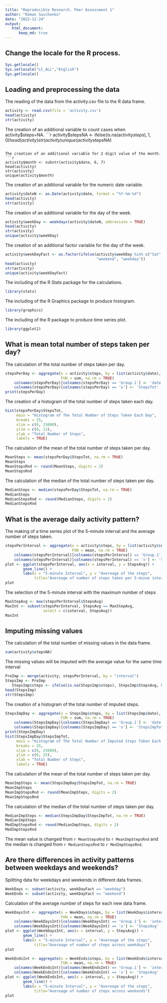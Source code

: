 ```yaml
---
title: "Reproducible Research. Peer Assessment 1"
author: "Roman Savchenko"
date: "2022-12-24"
output:
   html_document:
      keep_md: true
---
```



## Change the locale for the R process.
```r
Sys.getlocale()
Sys.setlocale("LC_ALL","English")
Sys.getlocale()
```


## Loading and preprocessing the data

The reading of the data from the activity.csv file to the R data frame.
```r
activity <- read.csv(file = 'activity.csv')
head(activity)
str(activity)
```

The creation of an additional variable to count cases when activity$steps=NA.
```r
activity$stepsNA <- ifelse(is.na(activity$steps), 1, 0)
head(activity)
str(activity)
unique(activity$stepsNA)
```

The creation of an additional variable for 2 digit value of the month.
```r
activity$month <- substr(activity$date, 6, 7)
head(activity)
str(activity)
unique(activity$month)
```

The creation of an additional variable for the numeric date variable.
```r
activity$dateN <- as.Date(activity$date, format = "%Y-%m-%d")
head(activity)
str(activity)
```

The creation of an additional variable for the day of the week.
```r
activity$weekDay <- weekdays(activity$dateN, abbreviate = TRUE)
head(activity)
str(activity)
unique(activity$weekDay)
```

The creation of an additional factor variable for the day of the week.
```r
activity$weekDayFact <- as.factor(ifelse(activity$weekDay %in% c("Sat", "Sun"),
                                         "weekend", "weekday"))
head(activity)
str(activity)
unique(activity$weekDayFact)
```

The including of the R Stats package for the calculations.
```r
library(stats)
```

The including of the R Graphics package to produce histogram.
```r
library(graphics)
```

The including of the R package to produce time series plot.
```r
library(ggplot2)
```


## What is mean total number of steps taken per day?

The calculation of the total number of steps taken per day.
```r
stepsPerDay <- aggregate(x = activity$steps, by = list(activity$date), 
                         FUN = sum, na.rm = TRUE)
    colnames(stepsPerDay)[colnames(stepsPerDay) == 'Group.1'] <- 'date'
    colnames(stepsPerDay)[colnames(stepsPerDay) == 'x'] <- 'StepsTot'
print(stepsPerDay)
```

The creation of a histogram of the total number of steps taken each day.
```r
hist(stepsPerDay$StepsTot,
     main = "Histogram of The Total Number of Steps Taken Each Day",
     breaks = 25,
     xlim = c(0, 25000),
     ylim = c(0, 12),
     xlab = "Total Number of Steps",
     labels = TRUE)
```

The calculation of the mean of the total number of steps taken per day.
```r
MeanSteps <- mean(stepsPerDay$StepsTot, na.rm = TRUE)
MeanSteps
MeanStepsRnd <- round(MeanSteps, digits = 2)
MeanStepsRnd
```

The calculation of the median of the total number of steps taken per day.
```r
MedianSteps <- median(stepsPerDay$StepsTot, na.rm = TRUE)
MedianSteps
MedianStepsRnd <- round(MedianSteps, digits = 2)
MedianStepsRnd
```


## What is the average daily activity pattern?
The making of a time series plot of the 5-minute interval and the average number of steps taken.
```r
stepsPerInterval <- aggregate(x = activity$steps, by = list(activity$interval), 
                              FUN = mean, na.rm = TRUE)
    colnames(stepsPerInterval)[colnames(stepsPerInterval) == 'Group.1'] <- 'interval'
    colnames(stepsPerInterval)[colnames(stepsPerInterval) == 'x'] <- 'StepsAvg'
plot <- ggplot(stepsPerInterval, aes(x = interval, y = StepsAvg)) +
        geom_line() +
        labs(x = "5-minute Interval", y = "Avereage of the steps", 
             title="Avereage of number of steps taken per 5-minue intervals")
plot
```

The selection of the 5-minute interval with the maximum number of steps
```r
MaxStepAvg <- max(stepsPerInterval$StepsAvg)
MaxInt <- subset(stepsPerInterval, StepsAvg == MaxStepAvg,
                 select = c(interval, StepsAvg))
MaxInt
```


## Imputing missing values

The calculation of the total number of missing values in the data frame.
```r
sum(activity$stepsNA)
```

The missing values will be imputed with the average value for the same time interval
```r
PreImp <- merge(activity, stepsPerInterval, by = "interval")
StepsImp <- PreImp
   StepsImp$steps <- ifelse(is.na(StepsImp$steps), StepsImp$StepsAvg, StepsImp$steps)
head(StepsImp)
str(StepsImp)
```

The creation of a histogram of the total number of imputed steps.
```r
StepsImpDay <- aggregate(x = StepsImp$steps, by = list(StepsImp$date), 
                         FUN = sum, na.rm = TRUE)
    colnames(StepsImpDay)[colnames(StepsImpDay) == 'Group.1'] <- 'date'
    colnames(StepsImpDay)[colnames(StepsImpDay) == 'x'] <- 'StepsImpTot'
print(StepsImpDay)
hist(StepsImpDay$StepsImpTot,
     main = "Histogram of The Total Number of Imputed Steps Taken Each Day",
     breaks = 25,
     xlim = c(0, 25000),
     ylim = c(0, 25),
     xlab = "Total Number of Steps",
     labels = TRUE)
```

The calculation of the mean of the total number of steps taken per day.
```r
MeanImpSteps <- mean(StepsImpDay$StepsImpTot, na.rm = TRUE)
MeanImpSteps
MeanImpStepsRnd <- round(MeanImpSteps, digits = 2)
MeanImpStepsRnd
```

The calculation of the median of the total number of steps taken per day.
```r
MedianImpSteps <- median(StepsImpDay$StepsImpTot, na.rm = TRUE)
MedianImpSteps
MedImpStepsRnd <- round(MedianImpSteps, digits = 2)
MedImpStepsRnd
```

The mean value is changed from `r MeanStepsRnd` to `r MeanImpStepsRnd` and the median is changed from `r MedianStepsRnd` to `r MedImpStepsRnd`.


## Are there differences in activity patterns between weekdays and weekends?

Splitting data for weekdays and weekends in different data frames.
```r
WeekDays <- subset(activity, weekDayFact == "weekday")
WeekEnds <- subset(activity, weekDayFact == "weekend")
```

Calculation of the average number of steps for each new data frame.
```r
WeekDaysInt <- aggregate(x = WeekDays$steps, by = list(WeekDays$interval), 
                         FUN = mean, na.rm = TRUE)
    colnames(WeekDaysInt)[colnames(WeekDaysInt) == 'Group.1'] <- 'interval'
    colnames(WeekDaysInt)[colnames(WeekDaysInt) == 'x'] <- 'StepsAvg'
plot <- ggplot(WeekDaysInt, aes(x = interval, y = StepsAvg)) +
        geom_line() +
        labs(x = "5-minute Interval", y = "Avereage of the steps", 
             title="Avereage of number of steps across weekdays")
plot

WeekEndsInt <- aggregate(x = WeekEnds$steps, by = list(WeekEnds$interval), 
                         FUN = mean, na.rm = TRUE)
    colnames(WeekEndsInt)[colnames(WeekEndsInt) == 'Group.1'] <- 'interval'
    colnames(WeekEndsInt)[colnames(WeekEndsInt) == 'x'] <- 'StepsAvg'
plot <- ggplot(WeekEndsInt, aes(x = interval, y = StepsAvg)) +
        geom_line() +
        labs(x = "5-minute Interval", y = "Avereage of the steps", 
             title="Avereage of number of steps across weekends")
plot
```
